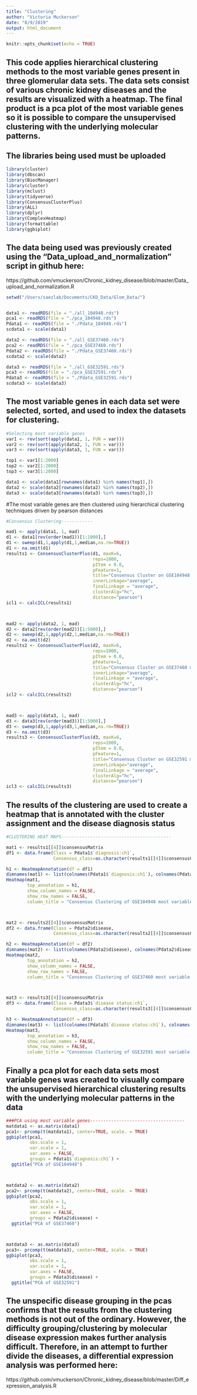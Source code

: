 ```yaml
---
title: "Clustering"
author: "Victoria Muckerson"
date: "8/9/2019"
output: html_document
---
```


```r
knitr::opts_chunk$set(echo = TRUE)
```

## This code applies hierarchical clustering methods to the most variable genes present in three glomerular data sets. The data sets consist of various chronic kidney diseases and the results are visualized with a heatmap. The final product is a pca plot of the most variable genes so it is possible to compare the unsupervised clustering with the underlying molecular patterns.

## The libraries being used must be uploaded
``` r
library(cluster)
library(dbscan)
library(BiocManager)
library(cluster)
library(mclust)
library(tidyverse)
library(ConsensusClusterPlus)
library(ALL)
library(dplyr)
library(ComplexHeatmap)
library(formattable)
library(ggbiplot)
```

## The data being used was previously created using the "Data_upload_and_normalization" script in github here:
https://github.com/vmuckerson/Chronic_kidney_disease/blob/master/Data_upload_and_normalization.R

```r
setwd("/Users/saezlab/Documents/CKD_Data/Glom_Data/")


data1 <- readRDS(file = "./all_104948.rds")
pca1 <- readRDS(file = "./pca_104948.rds")
Pdata1 <- readRDS(file = "./Pdata_104948.rds")
scdata1 <- scale(data1)

data2 <- readRDS(file = "./all_GSE37460.rds")
pca2 <- readRDS(file = "./pca_GSE37460.rds")
Pdata2 <- readRDS(file = "./Pdata_GSE37460.rds")
scdata2 <- scale(data2)

data3 <- readRDS(file = "./all_GSE32591.rds")
pca3 <- readRDS(file = "./pca_GSE32591.rds")
Pdata3 <- readRDS(file = "./Pdata_GSE32591.rds")
scdata3 <- scale(data3)
```


## The most variable genes in each data set were selected, sorted, and used to index the datasets for clustering.

```r
#Selecting most variable genes
var1 <- rev(sort(apply(data1, 1, FUN = var)))
var2 <- rev(sort(apply(data2, 1, FUN = var)))
var3 <- rev(sort(apply(data3, 1, FUN = var)))

top1 <- var1[1:2000]
top2 <- var2[1:2000]
top3 <- var3[1:2000]

data1 <- scale(data1[rownames(data1) %in% names(top1),])
data2 <- scale(data2[rownames(data2) %in% names(top2),])
data3 <- scale(data3[rownames(data3) %in% names(top3),])
```


#The most variable genes are then clustered using hierarchical clustering techniques driven by pearson distances


```r

#Consensus Clustering------------

mad1 <- apply(data1, 1, mad)
d1 <- data1[rev(order(mad1))[1:1000],]
d1 <- sweep(d1,1,apply(d1,1,median,na.rm=TRUE))
d1 <- na.omit(d1)
results1 <- ConsensusClusterPlus(d1, maxK=6,
                                 reps=1000,
                                 pItem = 0.8,
                                 pFeature=1,
                                 title="Consensus Cluster on GSE104948 most variable genes",
                                 innerLinkage="average",
                                 finalLinkage = "average",
                                 clusterAlg="hc",
                                 distance="pearson")
icl1 <- calcICL(results1)



mad2 <- apply(data2, 1, mad)
d2 <- data2[rev(order(mad2))[1:5000],]
d2 <- sweep(d2,1,apply(d2,1,median,na.rm=TRUE))
d2 <- na.omit(d2)
results2 <- ConsensusClusterPlus(d2, maxK=6,
                                 reps=1000,
                                 pItem = 0.8,
                                 pFeature=1,
                                 title="Consensus Cluster on GSE37460 most variable genes",
                                 innerLinkage="average",
                                 finalLinkage = "average",
                                 clusterAlg="hc",
                                 distance="pearson")
icl2 <- calcICL(results2)



mad3 <- apply(data3, 1, mad)
d3 <- data3[rev(order(mad3))[1:5000],]
d3 <- sweep(d3,1,apply(d3,1,median,na.rm=TRUE))
d3 <- na.omit(d3)
results3 <- ConsensusClusterPlus(d3, maxK=6,
                                 reps=1000,
                                 pItem = 0.8,
                                 pFeature=1,
                                 title="Consensus Cluster on GSE32591 most variable genes",
                                 innerLinkage="average",
                                 finalLinkage = "average",
                                 clusterAlg="hc",
                                 distance="pearson")
icl3 <- calcICL(results3)
```



## The results of the clustering are used to create a heatmap that is annotated with the cluster assignment and the disease diagnosis status


```r
#CLUSTERING HEAT MAPS------------------------------------------

mat1 <- results1[[4]]$consensusMatrix
df1 <- data.frame(Class = Pdata1$`diagnosis:ch1`,
                  Consensus_class=as.character(results1[[4]]$consensusClass))

h1 <- HeatmapAnnotation(df = df1)
dimnames(mat1) <- list(colnames(Pdata1$`diagnosis:ch1`), colnames(Pdata1$`diagnosis:ch1`))
Heatmap(mat1,
        top_annotation = h1,
        show_column_names = FALSE,
        show_row_names = FALSE,
        column_title = "Consensus Clustering of GSE104948 most variable genes")



mat2 <- results2[[4]]$consensusMatrix
df2 <- data.frame(Class = Pdata2$disease,
                  Consensus_class=as.character(results2[[4]]$consensusClass))

h2 <- HeatmapAnnotation(df = df2)
dimnames(mat2) <- list(colnames(Pdata2$disease), colnames(Pdata2$disease))
Heatmap(mat2,
        top_annotation = h2,
        show_column_names = FALSE,
        show_row_names = FALSE,
        column_title = "Consensus Clustering of GSE37460 most variable genes")



mat3 <- results3[[4]]$consensusMatrix
df3 <- data.frame(Class = Pdata3$`disease status:ch1`,
                  Consensus_class=as.character(results3[[4]]$consensusClass))

h3 <- HeatmapAnnotation(df = df3)
dimnames(mat3) <- list(colnames(Pdata3$`disease status:ch1`), colnames(Pdata3$`disease status:ch1`))
Heatmap(mat3,
        top_annotation = h3,
        show_column_names = FALSE,
        show_row_names = FALSE,
        column_title = "Consensus Clustering of GSE32591 most variable genes")
```



## Finally a pca plot for each data sets most variable genes was created to visually compare the unsupervised hierarchical clustering results with the underlying molecular patterns in the data 


```r

###PCA using most variable genes------------------------------------
matdata1 <- as.matrix(data1)
pca1<- prcomp(t(matdata1), center=TRUE, scale. = TRUE)
ggbiplot(pca1,
         obs.scale = 1,
         var.scale = 1,
         var.axes = FALSE,
         groups = Pdata1$`diagnosis:ch1`) +
  ggtitle("PCA of GSE104948")



matdata2 <- as.matrix(data2)
pca2<- prcomp(t(matdata2), center=TRUE, scale. = TRUE)
ggbiplot(pca2,
         obs.scale = 1,
         var.scale = 1,
         var.axes = FALSE,
         groups = Pdata2$disease) +
  ggtitle("PCA of GSE37460")



matdata3 <- as.matrix(data3)
pca3<- prcomp(t(matdata3), center=TRUE, scale. = TRUE)
ggbiplot(pca3,
         obs.scale = 1,
         var.scale = 1,
         var.axes = FALSE,
         groups = Pdata3$disease) +
  ggtitle("PCA of GSE32591")
```


## The unspecific disease grouping in the pcas confirms that the results from the clustering methods is not out of the ordinary. However, the difficulty grouping/clustering by molecular disease expression makes further analysis difficult. Therefore, in an attempt to further divide the diseases, a differential expression analysis was performed here:

https://github.com/vmuckerson/Chronic_kidney_disease/blob/master/Diff_expression_analysis.R

